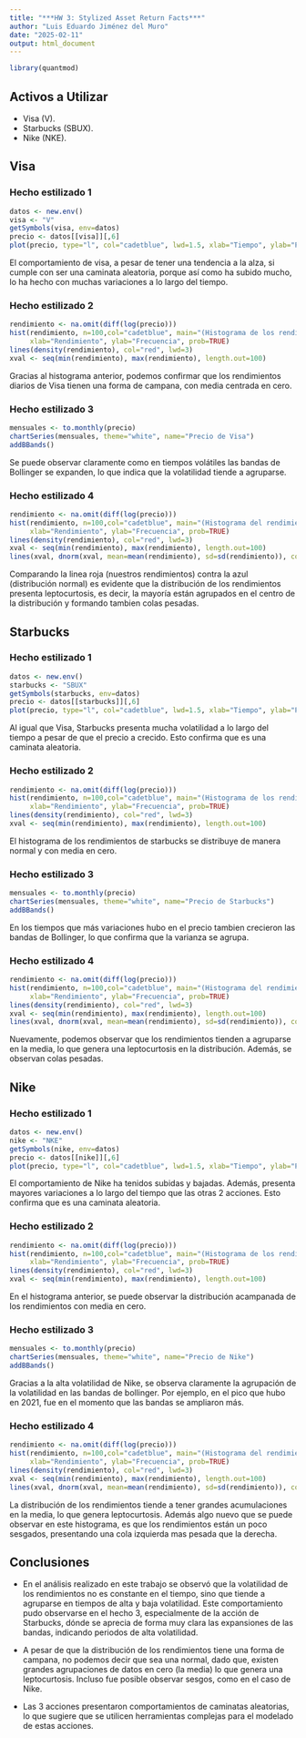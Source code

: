 ```yaml
---
title: "***HW 3: Stylized Asset Return Facts***"
author: "Luis Eduardo Jiménez del Muro"
date: "2025-02-11"
output: html_document
---
```


```r
library(quantmod)
```

## Activos a Utilizar

-   Visa (V).
-   Starbucks (SBUX).
-   Nike (NKE).

## Visa

### Hecho estilizado 1

```r
datos <- new.env()
visa <- "V"
getSymbols(visa, env=datos)
precio <- datos[[visa]][,6]
plot(precio, type="l", col="cadetblue", lwd=1.5, xlab="Tiempo", ylab="Precio", main="(Precio de Visa)")
```

El comportamiento de visa, a pesar de tener una tendencia a la alza, si cumple con ser una caminata aleatoria, porque así como ha subido mucho, lo ha hecho con muchas variaciones a lo largo del tiempo.

### Hecho estilizado 2

```r
rendimiento <- na.omit(diff(log(precio)))
hist(rendimiento, n=100,col="cadetblue", main="(Histograma de los rendimientos de Visa)", 
     xlab="Rendimiento", ylab="Frecuencia", prob=TRUE)
lines(density(rendimiento), col="red", lwd=3)
xval <- seq(min(rendimiento), max(rendimiento), length.out=100)
```

Gracias al histograma anterior, podemos confirmar que los rendimientos diarios de Visa tienen una forma de campana, con media centrada en cero.

### Hecho estilizado 3

```r
mensuales <- to.monthly(precio)
chartSeries(mensuales, theme="white", name="Precio de Visa")
addBBands()
```

Se puede observar claramente como en tiempos volátiles las bandas de Bollinger se expanden, lo que indica que la volatilidad tiende a agruparse.

### Hecho estilizado 4

```r
rendimiento <- na.omit(diff(log(precio)))
hist(rendimiento, n=100,col="cadetblue", main="(Histograma del rendimiento)", 
     xlab="Rendimiento", ylab="Frecuencia", prob=TRUE)
lines(density(rendimiento), col="red", lwd=3)
xval <- seq(min(rendimiento), max(rendimiento), length.out=100)
lines(xval, dnorm(xval, mean=mean(rendimiento), sd=sd(rendimiento)), col="blue", lwd=3)
```

Comparando la linea roja (nuestros rendimientos) contra la azul (distribución normal) es evidente que la distribución de los rendimientos presenta leptocurtosis, es decir, la mayoría están agrupados en el centro de la distribución y formando tambien colas pesadas.

## Starbucks

### Hecho estilizado 1

```r
datos <- new.env()
starbucks <- "SBUX"
getSymbols(starbucks, env=datos)
precio <- datos[[starbucks]][,6]
plot(precio, type="l", col="cadetblue", lwd=1.5, xlab="Tiempo", ylab="Precio", main="(Precio de Starbucks)")
```

Al igual que Visa, Starbucks presenta mucha volatilidad a lo largo del tiempo a pesar de que el precio a crecido. Esto confirma que es una caminata aleatoria.

### Hecho estilizado 2

```r
rendimiento <- na.omit(diff(log(precio)))
hist(rendimiento, n=100,col="cadetblue", main="(Histograma de los rendimientos de Starbucks)", 
     xlab="Rendimiento", ylab="Frecuencia", prob=TRUE)
lines(density(rendimiento), col="red", lwd=3)
xval <- seq(min(rendimiento), max(rendimiento), length.out=100)
```

El histograma de los rendimientos de starbucks se distribuye de manera normal y con media en cero.

### Hecho estilizado 3

```r
mensuales <- to.monthly(precio)
chartSeries(mensuales, theme="white", name="Precio de Starbucks")
addBBands()
```

En los tiempos que más variaciones hubo en el precio tambien crecieron las bandas de Bollinger, lo que confirma que la varianza se agrupa.

### Hecho estilizado 4

```r
rendimiento <- na.omit(diff(log(precio)))
hist(rendimiento, n=100,col="cadetblue", main="(Histograma del rendimiento)", 
     xlab="Rendimiento", ylab="Frecuencia", prob=TRUE)
lines(density(rendimiento), col="red", lwd=3)
xval <- seq(min(rendimiento), max(rendimiento), length.out=100)
lines(xval, dnorm(xval, mean=mean(rendimiento), sd=sd(rendimiento)), col="blue", lwd=3)
```

Nuevamente, podemos observar que los rendimientos tienden a agruparse en la media, lo que genera una leptocurtosis en la distribución. Además, se observan colas pesadas.

## Nike

### Hecho estilizado 1

```r
datos <- new.env()
nike <- "NKE"
getSymbols(nike, env=datos)
precio <- datos[[nike]][,6]
plot(precio, type="l", col="cadetblue", lwd=1.5, xlab="Tiempo", ylab="Precio", main="(Precio de Nike)")
```

El comportamiento de Nike ha tenidos subidas y bajadas. Además, presenta mayores variaciones a lo largo del tiempo que las otras 2 acciones. Esto confirma que es una caminata aleatoria.

### Hecho estilizado 2

```r
rendimiento <- na.omit(diff(log(precio)))
hist(rendimiento, n=100,col="cadetblue", main="(Histograma de los rendimientos de Nike)", 
     xlab="Rendimiento", ylab="Frecuencia", prob=TRUE)
lines(density(rendimiento), col="red", lwd=3)
xval <- seq(min(rendimiento), max(rendimiento), length.out=100)
```

En el histograma anterior, se puede observar la distribución acampanada de los rendimientos con media en cero.

### Hecho estilizado 3

```r
mensuales <- to.monthly(precio)
chartSeries(mensuales, theme="white", name="Precio de Nike")
addBBands()
```

Gracias a la alta volatilidad de Nike, se observa claramente la agrupación de la volatilidad en las bandas de bollinger. Por ejemplo, en el pico que hubo en 2021, fue en el momento que las bandas se ampliaron más.

### Hecho estilizado 4

```r
rendimiento <- na.omit(diff(log(precio)))
hist(rendimiento, n=100,col="cadetblue", main="(Histograma del rendimiento)", 
     xlab="Rendimiento", ylab="Frecuencia", prob=TRUE)
lines(density(rendimiento), col="red", lwd=3)
xval <- seq(min(rendimiento), max(rendimiento), length.out=100)
lines(xval, dnorm(xval, mean=mean(rendimiento), sd=sd(rendimiento)), col="blue", lwd=3)
```

La distribución de los rendimientos tiende a tener grandes acumulaciones en la media, lo que genera leptocurtosis. Además algo nuevo que se puede observar en este histograma, es que los rendimientos están un poco sesgados, presentando una cola izquierda mas pesada que la derecha.

## Conclusiones

- En el análisis realizado en este trabajo se observó que la volatilidad de los rendimientos no es constante en el tiempo, sino que tiende a agruparse en tiempos de alta y baja volatilidad. Este comportamiento pudo observarse en el hecho 3, especialmente de la acción de Starbucks, dónde se aprecia de forma muy clara las expansiones de las bandas, indicando periodos de alta volatilidad.

- A pesar de que la distribución de los rendimientos tiene una forma de campana, no podemos decir que sea una normal, dado que, existen grandes agrupaciones de datos en cero (la media) lo que genera una leptocurtosis. Incluso fue posible observar sesgos, como en el caso de Nike.

- Las 3 acciones presentaron comportamientos de caminatas aleatorias, lo que sugiere que se utilicen herramientas complejas para el modelado de estas acciones.

